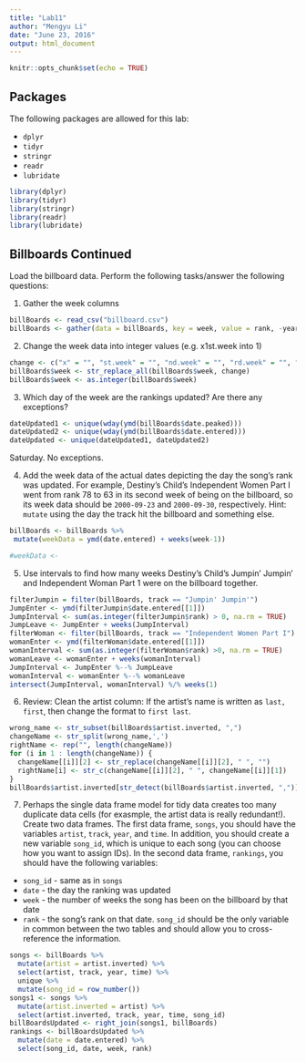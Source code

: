 ```yaml
---
title: "Lab11"
author: "Mengyu Li"
date: "June 23, 2016"
output: html_document
---
```



```r
knitr::opts_chunk$set(echo = TRUE)
```

## Packages
The following packages are allowed for this lab:

* `dplyr`
* `tidyr`
* `stringr`
* `readr`
* `lubridate`

```r
library(dplyr)
library(tidyr)
library(stringr)
library(readr)
library(lubridate)
```

## Billboards Continued

Load the billboard data.  Perform the following tasks/answer the following questions:

1.  Gather the week columns
```r
billBoards <- read_csv("billboard.csv")
billBoards <- gather(data = billBoards, key = week, value = rank, -year, -artist.inverted,-track,-time,-genre,-date.entered,-date.peaked)

```

2.  Change the week data into integer values (e.g. x1st.week into 1)
```r
change <- c("x" = "", "st.week" = "", "nd.week" = "", "rd.week" = "", "th.week" = "")
billBoards$week <- str_replace_all(billBoards$week, change)
billBoards$week <- as.integer(billBoards$week)
```


3.  Which day of the week are the rankings updated?  Are there any exceptions?
```r
dateUpdated1 <- unique(wday(ymd(billBoards$date.peaked)))
dateUpdated2 <- unique(wday(ymd(billBoards$date.entered)))
dateUpdated <- unique(dateUpdated1, dateUpdated2)
```
Saturday. No exceptions.

4.  Add the week data of the actual dates depicting the day the song's rank was updated.  For example, Destiny's Child's Independent Women Part I went from rank 78 to 63 in its second week of being on the billboard, so its week data should be `2000-09-23` and `2000-09-30`, respectively. Hint: `mutate` using the day the track hit the billboard and something else.
```r
billBoards <- billBoards %>%
 mutate(weekData = ymd(date.entered) + weeks(week-1))

#weekData <- 
```

5.  Use intervals to find how many weeks Destiny's Child's Jumpin' Jumpin' and Independent Woman Part 1 were on the billboard together.
```r
filterJumpin = filter(billBoards, track == "Jumpin' Jumpin'")
JumpEnter <- ymd(filterJumpin$date.entered[[1]])
JumpInterval <- sum(as.integer(filterJumpin$rank) > 0, na.rm = TRUE)
JumpLeave <- JumpEnter + weeks(JumpInterval)
filterWoman <- filter(billBoards, track == "Independent Women Part I")
womanEnter <- ymd(filterWoman$date.entered[[1]])
womanInterval <- sum(as.integer(filterWoman$rank) >0, na.rm = TRUE)
womanLeave <- womanEnter + weeks(womanInterval)
JumpInterval <- JumpEnter %--% JumpLeave
womanInterval <- womanEnter %--% womanLeave
intersect(JumpInterval, womanInterval) %/% weeks(1)
```

6.  Review: Clean the artist column: If the artist's name is written as `last, first`, then change the format to `first last`.
```r
wrong_name <- str_subset(billBoards$artist.inverted, ",")
changeName <- str_split(wrong_name,',')
rightName <- rep("", length(changeName))
for (i in 1 : length(changeName)) {
  changeName[[i]][2] <- str_replace(changeName[[i]][2], " ", "")
  rightName[i] <- str_c(changeName[[i]][2], " ", changeName[[i]][1])
}
billBoards$artist.inverted[str_detect(billBoards$artist.inverted, ",")] <- rightName
```

7.  Perhaps the single data frame model for tidy data creates too many duplicate data cells (for exasmple, the artist data is really redundant!).  Create two data frames.  The first data frame, `songs`, you should have the variables `artist`, `track`, `year`, and `time`.  In addition, you should create a new variable `song_id`, which is unique to each song (you can choose how you want to assign IDs).  In the second data frame, `rankings`, you should have the following variables:
  * `song_id` - same as in `songs`
  * `date` - the day the ranking was updated
  * `week` - the number of weeks the song has been on the billboard by that date
  * `rank` - the song's rank on that date.
`song_id` should be the only variable in common between the two tables and should allow you to cross-reference the information.

```r
songs <- billBoards %>%
  mutate(artist = artist.inverted) %>%
  select(artist, track, year, time) %>%
  unique %>%
  mutate(song_id = row_number())
songs1 <- songs %>%
  mutate(artist.inverted = artist) %>%
  select(artist.inverted, track, year, time, song_id)
billBoardsUpdated <- right_join(songs1, billBoards)
rankings <- billBoardsUpdated %>%
  mutate(date = date.entered) %>%
  select(song_id, date, week, rank)
```

